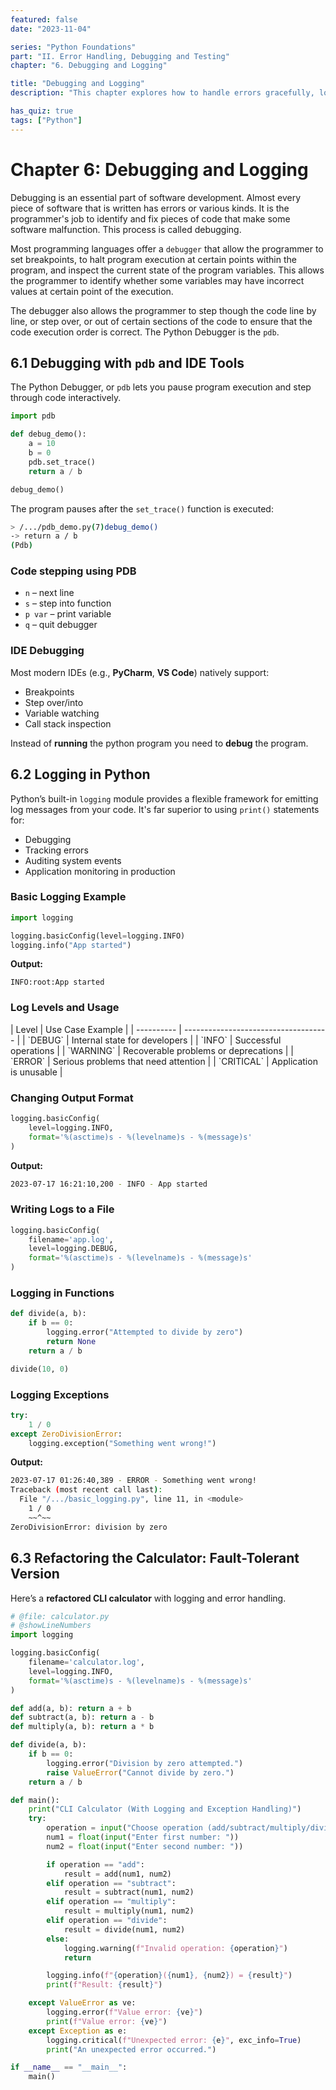 ```yaml
---
featured: false
date: "2023-11-04"

series: "Python Foundations"
part: "II. Error Handling, Debugging and Testing"
chapter: "6. Debugging and Logging"

title: "Debugging and Logging"
description: "This chapter explores how to handle errors gracefully, log application behavior, and debug issues efficiently in Python."

has_quiz: true
tags: ["Python"]
---
```


# Chapter 6: Debugging and Logging

Debugging is an essential part of software development. Almost every piece of software that is written has errors or various kinds. It is the programmer's job to identify and fix pieces of code that make some software malfunction. This process is called debugging.

Most programming languages offer a `debugger` that allow the programmer to set breakpoints, to halt program execution at certain points within the program, and inspect the current state of the program variables. This allows the programmer to identify whether some variables may have incorrect values at certain point of the execution.

The debugger also allows the programmer to step though the code line by line, or step over, or out of certain sections of the code to ensure that the code execution order is correct. The Python Debugger is the `pdb`.

## 6.1 Debugging with `pdb` and IDE Tools

The Python Debugger, or `pdb` lets you pause program execution and step through code interactively.

```python
import pdb

def debug_demo():
    a = 10
    b = 0
    pdb.set_trace()
    return a / b

debug_demo()
```

The program pauses after the `set_trace()` function is executed:

```bash
> /.../pdb_demo.py(7)debug_demo()
-> return a / b
(Pdb) 
```

### Code stepping using PDB

* `n` – next line
* `s` – step into function
* `p var` – print variable
* `q` – quit debugger

### IDE Debugging

Most modern IDEs (e.g., **PyCharm**, **VS Code**) natively support:

* Breakpoints
* Step over/into
* Variable watching
* Call stack inspection

Instead of **running** the python program you need to **debug** the program.

## 6.2 Logging in Python

Python’s built-in `logging` module provides a flexible framework for emitting log messages from your code. It's far superior to using `print()` statements for:

- Debugging
- Tracking errors
- Auditing system events
- Application monitoring in production

### Basic Logging Example

```python
import logging

logging.basicConfig(level=logging.INFO)
logging.info("App started")
```

**Output:**

```
INFO:root:App started
```

### Log Levels and Usage

<MdxTable>
| Level      | Use Case Example                     |
| ---------- | ------------------------------------ |
| `DEBUG`    | Internal state for developers        |
| `INFO`     | Successful operations                |
| `WARNING`  | Recoverable problems or deprecations |
| `ERROR`    | Serious problems that need attention |
| `CRITICAL` | Application is unusable              |
</MdxTable>

### Changing Output Format

```python
logging.basicConfig(
    level=logging.INFO,
    format='%(asctime)s - %(levelname)s - %(message)s'
)
```

**Output:**

```bash
2023-07-17 16:21:10,200 - INFO - App started
```

### Writing Logs to a File

```python
logging.basicConfig(
    filename='app.log',
    level=logging.DEBUG,
    format='%(asctime)s - %(levelname)s - %(message)s'
)
```

### Logging in Functions

```python
def divide(a, b):
    if b == 0:
        logging.error("Attempted to divide by zero")
        return None
    return a / b

divide(10, 0)
```

### Logging Exceptions

```python
try:
    1 / 0
except ZeroDivisionError:
    logging.exception("Something went wrong!")
```

**Output:**

```bash
2023-07-17 01:26:40,389 - ERROR - Something went wrong!
Traceback (most recent call last):
  File "/.../basic_logging.py", line 11, in <module>
    1 / 0
    ~~^~~
ZeroDivisionError: division by zero
```

## 6.3 Refactoring the Calculator: Fault-Tolerant Version

Here’s a **refactored CLI calculator** with logging and error handling.

```python
# @file: calculator.py
# @showLineNumbers
import logging

logging.basicConfig(
    filename='calculator.log',
    level=logging.INFO,
    format='%(asctime)s - %(levelname)s - %(message)s'
)

def add(a, b): return a + b
def subtract(a, b): return a - b
def multiply(a, b): return a * b

def divide(a, b):
    if b == 0:
        logging.error("Division by zero attempted.")
        raise ValueError("Cannot divide by zero.")
    return a / b

def main():
    print("CLI Calculator (With Logging and Exception Handling)")
    try:
        operation = input("Choose operation (add/subtract/multiply/divide): ").strip().lower()
        num1 = float(input("Enter first number: "))
        num2 = float(input("Enter second number: "))

        if operation == "add":
            result = add(num1, num2)
        elif operation == "subtract":
            result = subtract(num1, num2)
        elif operation == "multiply":
            result = multiply(num1, num2)
        elif operation == "divide":
            result = divide(num1, num2)
        else:
            logging.warning(f"Invalid operation: {operation}")
            return

        logging.info(f"{operation}({num1}, {num2}) = {result}")
        print(f"Result: {result}")

    except ValueError as ve:
        logging.error(f"Value error: {ve}")
        print(f"Value error: {ve}")
    except Exception as e:
        logging.critical(f"Unexpected error: {e}", exc_info=True)
        print("An unexpected error occurred.")

if __name__ == "__main__":
    main()
```


